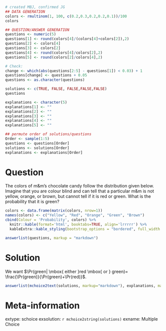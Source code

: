 ```r
# created MBJ, confirmed JG
## DATA GENERATION
colors <- rmultinom(1, 100, c(0.2,0.3,0.2,0.2,0.1))/100
colors

## QUESTION/ANSWER GENERATION
questions <- numeric(5)
questions[1] <- round(colors[4]/(colors[4]+colors[2]),2)
questions[2] <- colors[4]
questions[3] <- colors[2]
questions[4] <- round(colors[4]/colors[2],2)
questions[5] <- round(colors[2]/colors[4],2)

# Check:
change <- which(abs(questions[2:5] - questions[1]) < 0.03) + 1
questions[change] <- questions + 0.05
questions <- as.character(questions)

solutions <- c(TRUE, FALSE, FALSE,FALSE,FALSE)
questions

explanations <- character(5)
explanations[1] <- ""
explanations[2] <- ""
explanations[3] <- ""
explanations[4] <- ""
explanations[5] <- ""

## permute order of solutions/questions
Order <- sample(1:5)
questions <- questions[Order]
solutions <- solutions[Order]
explanations <- explanations[Order]  
```

Question
========

The colors of m\&m's chocolate candy follow the distribution given below.  Imagine that you are colour blind and can tell that a particular m\&m is not yellow, orange, or brown, but cannot tell if it is red or green.  What is the probability that it is green?

```r
colors <- data.frame(matrix(colors, nrow=1))
names(colors) <- c("Yellow", "Red", "Orange", "Green", "Brown")
cbind(Colour = 'Probability', colors) %>%
  knitr::kable(format='html', booktabs=TRUE, align='lrrrrr') %>%
  kableExtra::kable_styling(bootstrap_options = "bordered", full_width = FALSE, position = "center")
```

```r
answerlist(questions, markup = "markdown")
```

Solution
========

We want $\Pr(green| \mbox{ either }red \mbox{ or } green)= \frac{\Pr(green)}{\Pr(green)+\Pr(red)}$. 

```r
answerlist(mchoice2text(solutions, markup="markdown"), explanations, markup = "markdown")
```

Meta-information
================

extype: schoice
exsolution: `r mchoice2string(solutions)`
exname: Multiple Choice

